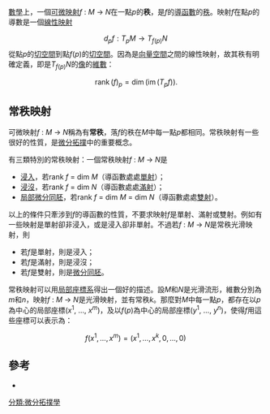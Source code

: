 [[數學|數學]]上，一個[[可微映射|可微映射]]''f'' : ''M'' → ''N''在一點''p''的'''秩'''，是''f''的[[前推_(微分)|導函數]]的[[秩_(線性代數)|秩]]。映射''f''在點''p''的導數是一個[[線性映射|線性映射]]
:<math>d_p f : T_p M \to T_{f(p)}N\,</math>
從點''p''的[[切空間|切空間]]到點''f''(''p'')的[[切空間|切空間]]。因為是[[向量空間|向量空間]]之間的線性映射，故其秩有明確定義，即是''T''<sub>''f''(''p'')</sub>''N''的[[像|像]]的[[維數|維數]]：
:<math>\operatorname{rank}(f)_p = \dim(\operatorname{im}(T_p f)).</math>
==常秩映射==

可微映射''f'' : ''M'' → ''N''稱為有'''常秩'''，落''f''的秩在''M''中每一點''p''都相同。常秩映射有一些很好的性質，是[[微分拓撲|微分拓撲]]中的重要概念。

有三類特別的常秩映射：一個常秩映射''f'' : ''M'' → ''N''是
*[[浸入|浸入]]，若rank ''f'' = dim ''M''（導函數處處[[單射|單射]]）；
*[[浸沒|浸沒]]，若rank ''f'' = dim ''N''（導函數處處[[滿射|滿射]]）；
*[[局部微分同胚|局部微分同胚]]，若rank ''f'' = dim ''M'' = dim ''N''（導函數處處[[雙射|雙射]]）。

以上的條件只牽涉到''f''的導函數的性質，不要求映射''f''是單射、滿射或雙射。例如有一些映射是單射卻非浸入，或是浸入卻非單射。不過若''f'' : ''M'' → ''N''是常秩光滑映射，則
* 若''f''是單射，則是浸入；
* 若''f''是滿射，則是浸沒；
* 若''f''是雙射，則是[[微分同胚|微分同胚]]。

常秩映射可以用[[圖冊_(數學)|局部座標系]]得出一個好的描述。設''M''和''N''是光滑流形，維數分別為''m''和''n''，映射''f'' : ''M'' → ''N''是光滑映射，並有常秩''k''。那麼對''M''中每一點''p''，都存在以''p''為中心的局部座標(''x''<sup>1</sup>, ..., ''x''<sup>''m''</sup>)，及以''f''(''p'')為中心的局部座標(''y''<sup>1</sup>, ..., ''y''<sup>''n''</sup>)，使得''f''用這些座標可以表示為：
:<math>f(x^1,\ldots,x^m) = (x^1,\ldots, x^k,0,\ldots,0)\,</math>

==參考==

*{{cite book | first = John | last = Lee | year = 2003 | title = Introduction to Smooth Manifolds | series = Graduate Texts in Mathematics '''218''' | location = New York | publisher = Springer | isbn = 978-0-387-95495-0}}


{{DEFAULTSORT:Z秩 (微分拓撲)}}
[[分類:微分拓撲學|分類:微分拓撲學]]